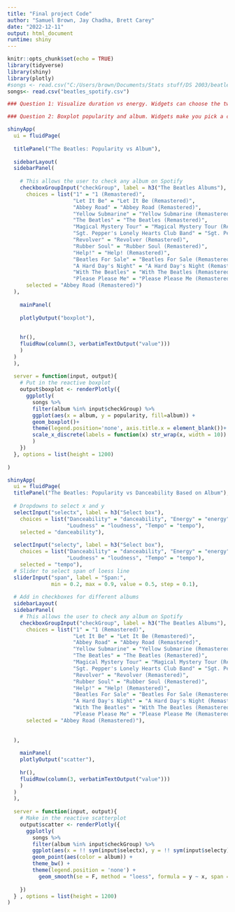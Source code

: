 ```yaml
---
title: "Final project Code"
author: "Samuel Brown, Jay Chadha, Brett Carey"
date: "2022-12-11"
output: html_document
runtime: shiny
---
```


```r
knitr::opts_chunk$set(echo = TRUE)
library(tidyverse)
library(shiny)
library(plotly)
#songs <- read.csv("C:/Users/brown/Documents/Stats stuff/DS 2003/beatles_spotify.csv") 
songs<- read.csv("beatles_spotify.csv")
```


```r
### Question 1: Visualize duration vs energy. Widgets can choose the two categories, change loess line, filter by album. 
```

```r
### Question 2: Boxplot popularity and album. Widgets make you pick a couple of albums, pick variable you want to compare, also filter by a variable. 

shinyApp(
  ui = fluidPage(
  
  titlePanel("The Beatles: Popularity vs Album"),
    
  sidebarLayout(
  sidebarPanel(
    
    # This allows the user to check any album on Spotify
    checkboxGroupInput("checkGroup", label = h3("The Beatles Albums"), 
      choices = list("1" = "1 (Remastered)",
                     "Let It Be" = "Let It Be (Remastered)",
                     "Abbey Road" = "Abbey Road (Remastered)",
                     "Yellow Submarine" = "Yellow Submarine (Remastered)",
                     "The Beatles" = "The Beatles (Remastered)",
                     "Magical Mystery Tour" = "Magical Mystery Tour (Remastered)",
                     "Sgt. Pepper's Lonely Hearts Club Band" = "Sgt. Pepper's Lonely Hearts Club Band (Remastered)",
                     "Revolver" = "Revolver (Remastered)",
                     "Rubber Soul" = "Rubber Soul (Remastered)",
                     "Help!" = "Help! (Remastered)",
                     "Beatles For Sale" = "Beatles For Sale (Remastered)",
                     "A Hard Day's Night" = "A Hard Day's Night (Remastered)",
                     "With The Beatles" = "With The Beatles (Remastered)",
                     "Please Please Me" = "Please Please Me (Remastered)"), 
      selected = "Abbey Road (Remastered)")
  ),
    
    mainPanel(
    
    plotlyOutput("boxplot"),
    
    
    hr(),
    fluidRow(column(3, verbatimTextOutput("value")))
    )
  )
  ),
  
  server = function(input, output){
    # Put in the reactive boxplot
    output$boxplot <- renderPlotly({
      ggplotly(
        songs %>%
        filter(album %in% input$checkGroup) %>%
        ggplot(aes(x = album, y = popularity, fill=album)) +
        geom_boxplot()+
        theme(legend.position='none', axis.title.x = element_blank())+
        scale_x_discrete(labels = function(x) str_wrap(x, width = 10))
        )
    })
  }, options = list(height = 1200)
  
)
```

```r
shinyApp(
  ui = fluidPage(
  titlePanel("The Beatles: Popularity vs Danceability Based on Album"),
  
  # Dropdowns to select x and y
  selectInput("selectx", label = h3("Select box"), 
    choices = list("Danceability" = "danceability", "Energy" = "energy", "Popularity" = "popularity",
                   "Loudness" = "loudness", "Tempo" = "tempo"), 
    selected = "danceability"),
  
  selectInput("selecty", label = h3("Select box"), 
    choices = list("Danceability" = "danceability", "Energy" = "energy", "Popularity" = "popularity",
                   "Loudness" = "loudness", "Tempo" = "tempo"), 
    selected = "tempo"),
  # Slider to select span of loess line
  sliderInput("span", label = "Span:",
              min = 0.2, max = 0.9, value = 0.5, step = 0.1),
  
  # Add in checkboxes for different albums
  sidebarLayout(
  sidebarPanel(
    # This allows the user to check any album on Spotify
    checkboxGroupInput("checkGroup", label = h3("The Beatles Albums"), 
      choices = list("1" = "1 (Remastered)",
                     "Let It Be" = "Let It Be (Remastered)",
                     "Abbey Road" = "Abbey Road (Remastered)",
                     "Yellow Submarine" = "Yellow Submarine (Remastered)",
                     "The Beatles" = "The Beatles (Remastered)",
                     "Magical Mystery Tour" = "Magical Mystery Tour (Remastered)",
                     "Sgt. Pepper's Lonely Hearts Club Band" = "Sgt. Pepper's Lonely Hearts Club Band (Remastered)",
                     "Revolver" = "Revolver (Remastered)",
                     "Rubber Soul" = "Rubber Soul (Remastered)",
                     "Help!" = "Help! (Remastered)",
                     "Beatles For Sale" = "Beatles For Sale (Remastered)",
                     "A Hard Day's Night" = "A Hard Day's Night (Remastered)",
                     "With The Beatles" = "With The Beatles (Remastered)",
                     "Please Please Me" = "Please Please Me (Remastered)"), 
      selected = "Abbey Road (Remastered)"),
    
    
  ),
    
    mainPanel(
    plotlyOutput("scatter"),
    
    hr(),
    fluidRow(column(3, verbatimTextOutput("value")))
    )
  )
  ),
  
  server = function(input, output){
    # Make in the reactive scatterplot
    output$scatter <- renderPlotly({
      ggplotly(
        songs %>%
        filter(album %in% input$checkGroup) %>%
        ggplot(aes(x = !! sym(input$selectx), y = !! sym(input$selecty), label = name)) +
        geom_point(aes(color = album)) +
        theme_bw() +
        theme(legend.position = 'none') +
          geom_smooth(se = F, method = "loess", formula = y ~ x, span = input$span))
        
    })
  } , options = list(height = 1200)
)
```


